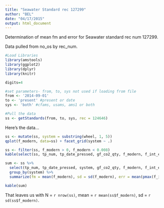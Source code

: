 ```yaml
---
title: "Seawater Standard rec 127299"
author: "BEL"
date: "04/17/2015"
output: html_document
---
```


Determination of mean fm and error for Seawater standard rec num 127299.

Data pulled from no_os by rec_num.
```r
#Load Libraries
library(amstools)
library(ggplot2)
library(dplyr)
library(knitr)

digits=4

#set parameters- from, to, sys not used if loading from file
from <- '2014-09-01'
to <- 'present' #present or date
sys <- 'both' #cfams, usams, ams1 or both

#Pull the data
ss <- getStandards(from, to, sys, rec = 124646)
```

Here's the data...

```r
ss <- mutate(ss, system = substring(wheel, 1, 5))
qplot(f_modern, data=ss) + facet_grid(system ~ .)

ss <- filter(ss, f_modern > 0, f_modern < 0.008)
kable(select(ss, tp_num, tp_date_pressed, gf_co2_qty, f_modern, f_int_error, f_ext_error))

sum <- ss %>% 
  select(tp_num, tp_date_pressed, system, gf_co2_qty, f_modern, f_int_error, f_ext_error) %>%
  group_by(system) %>%
  summarize(fm = mean(f_modern), sd = sd(f_modern), err = mean(pmax(f_int_error, f_ext_error)), N = n())

kable(sum)
```

That leaves us with N = `r nrow(ss)`, mean = `r mean(ss$f_modern)`, sd = `r sd(ss$f_modern)`.

